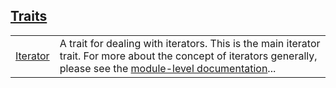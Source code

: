 
## [Traits](./core-iter-traits-iterator-traits)

| | |
|:---|:---|
| [Iterator](./core-iter-traits-iterator-Iterator) | A trait for dealing with iterators. This is the main iterator trait. For more about the concept of iterators generally, please see the [module-level documentation](./core-iter)... |
